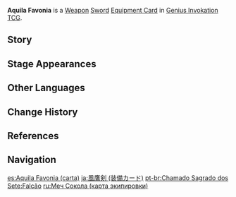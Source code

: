 {{About|the [[Genius Invokation TCG]] Equipment Card|the [[Sword]]|Aquila Favonia}}
{{Genius Invokation TCG Infobox
|title     = Aquila Favonia
|id        = 311503
|image     = Aquila Favonia Equipment Card.png
|type      = Equipment Card
|group     = Weapon;Sword
|effect    = '''The character deals +1 DMG.'''<br>'''After the opposing character uses a Skill:''' If the character with this attached is the active character, heal this character for 1 HP. (Max twice per Round)
|matching  = 3
|source1   = {{Sold By|Aquila Favonia (Equipment Card)}}
}}
'''Aquila Favonia''' is a [[Weapon Card|Weapon]] [[Sword Card|Sword]] [[Equipment Card]] in [[Genius Invokation TCG]].

==Story==
{{Description|This sword was ever at the hip of the warrior from another land, and it bore witness to her achievement in spreading justice and freedom across Mondstadt.|title=Let the Wind Lead: Aquila Favonia}}

==Stage Appearances==
{{Genius Invokation TCG Stage Appearances}}

==Other Languages==
{{Other Languages|Transclude=Aquila Favonia;1#0}}

==Change History==
{{Change History|3.3}}

==References==
{{Reflist}}

==Navigation==
{{Genius Invokation TCG Navbox|Equipment Card}}

[[es:Aquila Favonia (carta)]]
[[ja:風鷹剣 (装備カード)]]
[[pt-br:Chamado Sagrado dos Sete:Falcão]]
[[ru:Меч Сокола (карта экипировки)]]